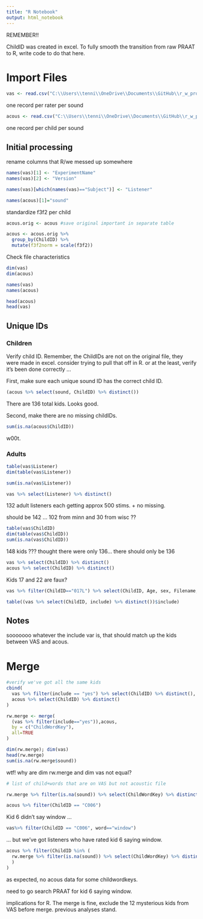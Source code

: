 ```yaml
---
title: "R Notebook"
output: html_notebook
---
```



REMEMBER!!

ChildID was created in excel. To fully smooth the transition from raw PRAAT to R, write code to do that here. 


# Import Files

```r
vas <- read.csv("C:\\Users\\tenni\\OneDrive\\Documents\\GitHub\\r_w_project\\VAS.csv")
```
one record per rater per sound


```r
acous <- read.csv("C:\\Users\\tenni\\OneDrive\\Documents\\GitHub\\r_w_project\\acoustic.csv")
```
one record per child per sound


## Initial processing

rename columns that R/we messed up somewhere
```r
names(vas)[1] <- "ExperimentName"
names(vas)[2] <- "Version"

names(vas)[which(names(vas)=="Subject")] <- "Listener"

names(acous)[1]="sound"
```


standardize f3f2 per child
```r
acous.orig <- acous #save original important in separate table

acous <- acous.orig %>% 
  group_by(ChildID) %>% 
  mutate(f3f2norm = scale(f3f2))
```


Check file characteristics
```r
dim(vas)
dim(acous)

names(vas)
names(acous)

head(acous)
head(vas)
```  


## Unique IDs

### Children

Verify child ID. Remember, the ChildIDs are not on the original file, they were made in excel. consider trying to pull that off in R. or at the least, verify it's been done correctly ...

First, make sure each unique sound ID has the correct child ID.
```r
(acous %>% select(sound, ChildID) %>% distinct())
```
There are 136 total kids. Looks good. 


Second, make there are no missing childIDs.
```r
sum(is.na(acous$ChildID))
```
w00t.



### Adults

```r
table(vas$Listener)
dim(table(vas$Listener))

sum(is.na(vas$Listener))

vas %>% select(Listener) %>% distinct()
```

132 adult listeners each getting approx 500 stims. + no missing. 

should be 142 ... 102 from minn and 30 from wisc ??


```r
table(vas$ChildID)
dim(table(vas$ChildID))
sum(is.na(vas$ChildID))
```
148 kids ??? thought there were only 136... there should only be 136

```r
vas %>% select(ChildID) %>% distinct()
acous %>% select(ChildID) %>% distinct()
```
Kids 17 and 22 are faux? 

```r
vas %>% filter(ChildID=="017L") %>% select(ChildID, Age, sex, Filename, ChildWordKey, )
```

```r
table((vas %>% select(ChildID, include) %>% distinct())$include)
```

## Notes

sooooooo whatever the include var is, that should match up the kids between VAS and acous. 


# Merge

```r
#verify we've got all the same kids
cbind(
  vas %>% filter(include == "yes") %>% select(ChildID) %>% distinct(),
  acous %>% select(ChildID) %>% distinct()
)
```

```r
rw.merge <- merge(
  (vas %>% filter(include=="yes")),acous, 
  by = c("ChildWordKey"),
  all=TRUE
)
```

```r
dim(rw.merge); dim(vas)
head(rw.merge)
sum(is.na(rw.merge$sound))
```
wtf! why are dim rw.merge and dim vas not equal?

```r
# list of child+words that are on VAS but not acoustic file

rw.merge %>% filter(is.na(sound)) %>% select(ChildWordKey) %>% distinct()
```


```r
acous %>% filter(ChildID == "C006")
```
Kid 6 didn't say window ...

```r
vas%>% filter(ChildID == "C006", word=="window")
```
 ... but we've got listeners who have rated kid 6 saying window. 



```r
acous %>% filter(ChildID %in% (
  rw.merge %>% filter(is.na(sound)) %>% select(ChildWordKey) %>% distinct()
  )
)
```
as expected, no acous data for some childwordkeys. 


need to go search PRAAT for kid 6 saying window. 

implications for R. The merge is fine, exclude the 12 mysterious kids from VAS before merge. previous analyses stand. 